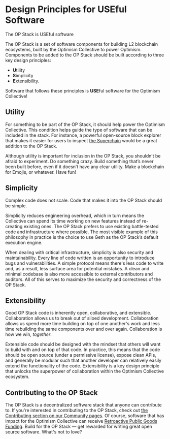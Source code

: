 
# Design Principles for USEful Software

<Callout> 

The OP Stack is USEful software

The OP Stack is a set of software components for building L2 blockchain ecosystems, built by the Optimism Collective to power Optimism. 
Components to be added to the OP Stack should be built according to three key design principles: 
- **U**tility
- **S**implicity
- **E**xtensibility. 

Software that follows these principles is **USE**ful software for the Optimism Collective!

</Callout>

## Utility

For something to be part of the OP Stack, it should help power the Optimism Collective. 
This condition helps guide the type of software that can be included in the stack. 
For instance, a powerful open-source block explorer that makes it easier for users to inspect [the Superchain](https://app.optimism.io/superchain/) would be a great addition to the OP Stack.

Although utility is important for inclusion in the OP Stack, you shouldn’t be afraid to experiment. 
Do something crazy. 
Build something that’s never been built before, even if it doesn’t have any clear utility. Make a blockchain for Emojis, or whatever. Have fun! 

## Simplicity

Complex code does not scale. 
Code that makes it into the OP Stack should be simple.

Simplicity reduces engineering overhead, which in turn means the Collective can spend its time working on new features instead of re-creating existing ones. 
The OP Stack prefers to use existing battle-tested code and infrastructure where possible. 
The most visible example of this philosophy in practice is the choice to use Geth as the OP Stack’s default execution engine.

When dealing with critical infrastructure, simplicity is also security and maintainability. 
Every line of code written is an opportunity to introduce bugs and vulnerabilities. 
A simple protocol means there's less code to write and, as a result, less surface area for potential mistakes. 
A clean and minimal codebase is also more accessible to external contributors and auditors. 
All of this serves to maximize the security and correctness of the OP Stack.

## Extensibility

Good OP Stack code is inherently open, collaborative, and extensible. 
Collaboration allows us to break out of siloed development. 
Collaboration allows us spend more time building on top of one another's work and less time rebuilding the same components over and over again. 
Collaboration is how we win, *together*.

Extensible code should be designed with the mindset that others will want to build with and on top of that code. 
In practice, this means that the code should be open source (under a permissive license), expose clean APIs, and generally be modular such that another developer can relatively easily extend the functionality of the code. 
Extensibility is a key design principle that unlocks the superpower of collaboration within the Optimism Collective ecosystem.

## Contributing to the OP Stack

The OP Stack is a decentralized software stack that anyone can contribute to. 
If you're interested in contributing to the OP Stack, check out [the Contributing section on our Community pages](https://community.optimism.io).
Of course, software that has impact for the Optimism Collective can receive [Retroactive Public Goods Funding](https://app.optimism.io/retropgf). 
Build for the OP Stack — get rewarded for writing great open source software. What's not to love?